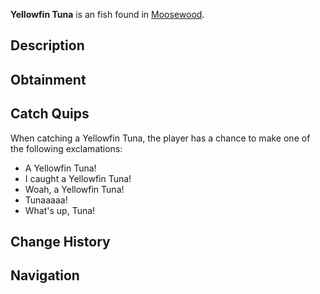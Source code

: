 {{FishInfobox
|image          = Yellowfin Tuna.png
|rarity         = Uncommon
|sea            = First Sea
|location       = [[Moosewood]]
|sublocation    = Saltwater
|sources        = Carbon Crate, Fish Barrel, Fishing Rod
|radar_location = 
|xp             = 80
|weather        = 
|time           = 
|season         = Summer
|bait           = 
|base_weight    = 136
|base_value     = 120
|weight_range   = 91
|base_chance    = 65
|base_resil     = 60
}}
'''Yellowfin Tuna''' is an {{Rarity|Uncommon}} fish found in [[Moosewood]].

== Description ==
{{Description|The Yellowfin Tuna is a species of tuna known for their speed and agility. The Yellowfin Tuna can be found best near Moosewoods waters, but you can find them in most open saltwater due to them being highly migratory. They are less endangered than Bluefin Tuna but still face threats.|Bestiary Entry}}

== Obtainment ==
{{Description|Found in open saltwater near moosewood.|Bestiary Hint}}
{{Fish Availability|
Ancient Isle/Algae Hunt
Apex Fish Hunt/Mosslurker
Atlantis/Surrounding Ocean
Bloop Fish
FischFright/Frightful Pool
Forsaken Shores/Algae Hunt
Golden Tide
LEGO Pool/Studolodon Hunt
Lovestorm/Normal
Lovestorm/Supercharged
Lucky Event/Blarney McBreeze
Lucky Event/O'Mango Goldgrin
Lucky Event/Plumrick O'Luck
Lucky Event/Rowdy McCharm
Lucky Event/Sunny O'Coin
Megalodon Hunt/Eclipse and Weekend
Megalodon Hunt/Normal
Moosewood/Seaweed and Mini-Island
Moosewood/Surrounding Ocean
Mushgrove Swamp/Algae Hunt
Narwhal Hunt/Beluga/First Sea
Narwhal Hunt/Magician Narwhal/First Sea
Narwhal Hunt/Narwhal/First Sea
Northern Summit/Surrounding Ocean
Ocean
Ocean/Deep Ocean
Ocean/The Arch
Orca Migration/Ancient
Orca Migration/Normal
Snowcap Island/Algae Hunt
Whale Migration/Moby
Whale Migration/Normal
|top_rods      = 
Free Spirit Rod\168078.37\116352.62;
Trident Rod\164782.1\93401.91;
Leviathan's Fang Rod\162343.28\148437.19;
Azure Of Lagoon\156346.74\127881.67;
No-Life Rod\146177.08\131416.85;
Resourceful Rod\132094.69\106465.53;
Ice Warpers Rod\140987.28\112200.77;
Aurora Rod\136899.47\108947.61;
Ethereal Prism Rod\133090.69\143754.31;
Kraken Rod\120261.56\133727.61;
Seraphic Rod\130040.24\130040.24;
Depthseeker Rod\142633.47\111035.76;
Verdant Shear Rod\142157.26\111254.27;
Avalanche Rod\140424.52\109585.64;
Blazebringer Rod\138405.84\118221.27;
Zeus Rod\135464.4\110687.35;
Astralhook Rod\134761.55\124429.36;
Volcanic Rod\134052.01\90252.95;
Challenger's Rod\131902.75\129107.65;
Rod Of The Depths\127832.46\107963.04;
Rod Of The Forgotten Fang\126656.53\118683.24;
Rod Of The Exalted One\124760.8\105964.76;
Steady Rod\66358.38\56155.76
|recommended   = Trident Rod
}}

== Catch Quips ==
When catching a Yellowfin Tuna, the player has a chance to make one of the following exclamations:
* A Yellowfin Tuna!
* I caught a Yellowfin Tuna!
* Woah, a Yellowfin Tuna!
* Tunaaaaa!
* What's up, Tuna!

== Change History ==
{{Change History|{{subst:Current Version}}}}

== Navigation ==
{{Fish Navbox|Moosewood}}